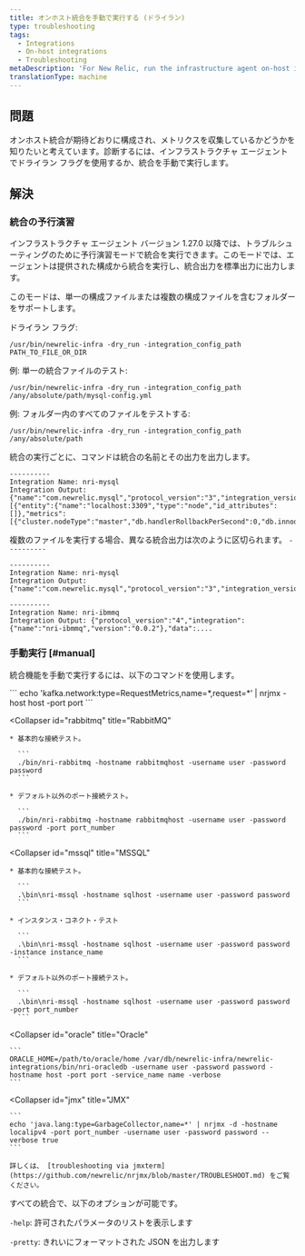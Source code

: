 ```yaml
---
title: オンホスト統合を手動で実行する (ドライラン)
type: troubleshooting
tags:
  - Integrations
  - On-host integrations
  - Troubleshooting
metaDescription: 'For New Relic, run the infrastructure agent on-host integrations manually (dry-run).'
translationType: machine
---
```


## 問題

オンホスト統合が期待どおりに構成され、メトリクスを収集しているかどうかを知りたいと考えています。診断するには、インフラストラクチャ エージェントでドライラン フラグを使用するか、統合を手動で実行します。

## 解決

### 統合の予行演習

インフラストラクチャ エージェント バージョン 1.27.0 以降では、トラブルシューティングのために予行演習モードで統合を実行できます。このモードでは、エージェントは提供された構成から統合を実行し、統合出力を標準出力に出力します。

このモードは、単一の構成ファイルまたは複数の構成ファイルを含むフォルダーをサポートします。

ドライラン フラグ:

```
/usr/bin/newrelic-infra -dry_run -integration_config_path PATH_TO_FILE_OR_DIR
```

例: 単一の統合ファイルのテスト:

```
/usr/bin/newrelic-infra -dry_run -integration_config_path /any/absolute/path/mysql-config.yml 
```

例: フォルダー内のすべてのファイルをテストする:

```
/usr/bin/newrelic-infra -dry_run -integration_config_path /any/absolute/path 
```

統合の実行ごとに、コマンドは統合の名前とその出力を出力します。

```
----------
Integration Name: nri-mysql
Integration Output: {"name":"com.newrelic.mysql","protocol_version":"3","integration_version":"1.8.0","data":[{"entity":{"name":"localhost:3309","type":"node","id_attributes":[]},"metrics":[{"cluster.nodeType":"master","db.handlerRollbackPerSecond":0,"db.innodb.bufferPoolPagesData":1139,"db.innodb.bufferPoolPagesFree":7049,"db.innodb.bufferPoolPagesTotal":8192,"db.innodb.dataReadBytesPerSecond":0,"db.innodb.dataWrittenBytesPerSecond":0,"db.innodb.logWaitsPerSecond":0,"db.innodb.rowLockCurrentWaits"...
```

複数のファイルを実行する場合、異なる統合出力は次のように区切られます。 `----------`

```
----------
Integration Name: nri-mysql
Integration Output: {"name":"com.newrelic.mysql","protocol_version":"3","integration_version":"1.8.0","data":...

----------
Integration Name: nri-ibmmq
Integration Output: {"protocol_version":"4","integration":{"name":"nri-ibmmq","version":"0.0.2"},"data":....
```

### 手動実行 [#manual]

統合機能を手動で実行するには、以下のコマンドを使用します。

<CollapserGroup>
  <Collapser
    id="kafka"
    title="カフカ"
  >
    ```
    echo 'kafka.network:type=RequestMetrics,name=*,request=*’ | nrjmx -host host -port port
    ```
  </Collapser>

  <Collapser
    id="rabbitmq"
    title="RabbitMQ"
  >
    * 基本的な接続テスト。

      ```
      ./bin/nri-rabbitmq -hostname rabbitmqhost -username user -password password
      ```

    * デフォルト以外のポート接続テスト。

      ```
      ./bin/nri-rabbitmq -hostname rabbitmqhost -username user -password password -port port_number
      ```
  </Collapser>

  <Collapser
    id="mssql"
    title="MSSQL"
  >
    * 基本的な接続テスト。

      ```
      .\bin\nri-mssql -hostname sqlhost -username user -password password
      ```

    * インスタンス・コネクト・テスト

      ```
      .\bin\nri-mssql -hostname sqlhost -username user -password password -instance instance_name
      ```

    * デフォルト以外のポート接続テスト。

      ```
      .\bin\nri-mssql -hostname sqlhost -username user -password password -port port_number
      ```
  </Collapser>

  <Collapser
    id="oracle"
    title="Oracle"
  >
    ```
    ORACLE_HOME=/path/to/oracle/home /var/db/newrelic-infra/newrelic-integrations/bin/nri-oracledb -username user -password password -hostname host -port port -service_name name -verbose
    ```
  </Collapser>

  <Collapser
    id="jmx"
    title="JMX"
  >
    ```
    echo 'java.lang:type=GarbageCollector,name=*' | nrjmx -d -hostname localipv4 -port port_number -username user -password password --verbose true
    ```

    詳しくは、 [troubleshooting via jmxterm](https://github.com/newrelic/nrjmx/blob/master/TROUBLESHOOT.md) をご覧ください。
  </Collapser>
</CollapserGroup>

すべての統合で、以下のオプションが可能です。

`-help`: 許可されたパラメータのリストを表示します

`-pretty`: きれいにフォーマットされた JSON を出力します